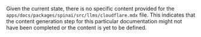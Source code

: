 Given the current state, there is no specific content provided for the `apps/docs/packages/spinai/src/llms/cloudflare.mdx` file. This indicates that the content generation step for this particular documentation might not have been completed or the content is yet to be defined.